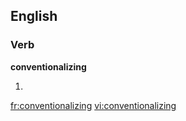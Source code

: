 ==English==

===Verb===
'''conventionalizing'''

# {{present participle of|conventionalize}}

[[fr:conventionalizing]]
[[vi:conventionalizing]]